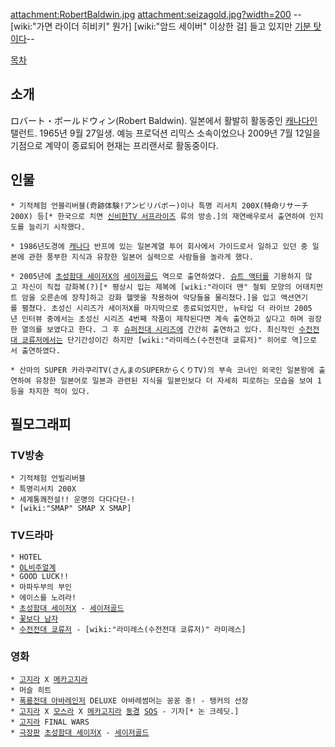 attachment:RobertBaldwin.jpg
attachment:seizagold.jpg?width=200
--[wiki:"가면 라이더 히비키" 뭔가] [wiki:"암드 세이버" 이상한 걸] 들고 있지만 [[기분 탓]]이다--

[[목차]]

== 소개 ==
ロバート・ボールドウィン(Robert Baldwin). 일본에서 활발히 활동중인 [[캐나다]]인 탤런트. 1965년 9월 27일생. 예능 프로덕션 리믹스 소속이었으나 2009년 7월 12일을 기점으로 계약이 종료되어 현재는 프리랜서로 활동중이다.

== 인물 ==
 * 기적체험 언블리버블(奇跡体験!アンビリバボー)이나 특명 리서치 200X(特命リサーチ200X) 등[* 한국으로 치면 [[신비한TV 서프라이즈]] 류의 방송.]의 재연배우로서 출연하여 인지도를 늘리기 시작했다.

 * 1986년도경에 [[캐나다]] 반프에 있는 일본계열 투어 회사에서 가이드로서 일하고 있던 중 일본에 관한 풍부한 지식과 유창한 일본어 실력으로 사람들을 놀라게 했다.

 * 2005년에 [[초성함대 세이저X]]의 [[세이저골드]] 역으로 출연하였다. [[슈트 액터]]를 기용하지 않고 자신이 직접 강화복(?)[* 평상시 입는 제복에 [wiki:"라이더 맨" 철퇴 모양의 어태치먼트 암을 오른손에 장착]하고 강화 헬멧을 착용하여 악당들을 물리쳤다.]을 입고 액션연기를 펼쳤다. 초성신 시리즈가 세이저X를 마지막으로 종료되었지만, 뉴타입 더 라이브 2005년 인터뷰 중에서는 초성신 시리즈 4번째 작품이 제작된다면 계속 출연하고 싶다고 하며 굉장한 열의를 보였다고 한다. 그 후 [[슈퍼전대 시리즈]]에 간간히 출연하고 있다. 최신작인 [[수전전대 쿄류저]]에서는 단기간성이긴 하지만 [wiki:"라미레스(수전전대 쿄류저)" 히어로 역]으로서 출연하였다.

 * 산마의 SUPER 카라쿠리TV(さんまのSUPERからくりTV)의 부속 코너인 외국인 일본왕에 출연하여 유창한 일본어로 일본과 관련된 지식을 일본인보다 더 자세히 피로하는 모습을 보여 1등을 차지한 적이 있다. 

== 필모그래피 ==
=== TV방송 ===
 * 기적체험 언빌리버블
 * 특명리서치 200X
 * 세계통쾌전설!! 운명의 다다다단-!
 * [wiki:"SMAP" SMAP X SMAP]
=== TV드라마 ===
 * HOTEL
 * [[OL]]비주얼계
 * GOOD LUCK!!
 * 마파두부의 부인
 * 에이스를 노려라!
 * [[초성함대 세이저X]] - [[세이저골드]]
 * [[꽃보다 남자]]
 * [[수전전대 쿄류저]] - [wiki:"라미레스(수전전대 쿄류저)" 라미레스]
=== 영화 ===
 * [[고지라]] X [[메카고지라]]
 * 머슬 히트
 * [[폭룡전대 아바레인저]] DELUXE 아바레썸머는 꽁꽁 중! - 탱커의 선장
 * [[고지라]] X [[모스라]] X [[메카고지라]] [[동경]] [[SOS]] - 기자[* 논 크레딧.]
 * [[고지라]] FINAL WARS
 * [[극장판]] [[초성함대 세이저X]] - [[세이저골드]]

